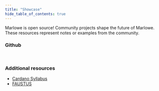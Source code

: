 ```yaml
---
title: "Showcase"
hide_table_of_contents: true
---
```



Marlowe is open source! Community projects shape the future of Marlowe. These resources represent notes or examples from the community.

### Github

<div className="container">
    <div className="row">
        <div className="col col--6">
            <GithubRepoCard username="menabrealabs" repo="marlowe" />
        </div>
        <div className="col col--6">
            <GithubRepoCard username="OlofBlomqvist" repo="marlowe_lang" />
        </div>
    </div>
    <br />
    <div className="row">
        <div className="col col--6">
            <GithubRepoCard username="marco-martins" repo="mpp-swap-contract" />
        </div>
        <div className="col col--6">
            <GithubRepoCard username="littlefish-foundation" repo="cardano-contracts-cookbook" />
        </div>
    </div>
</div>


### Additional resources

 - [Cardano Syllabus](https://johnshearing.github.io/cardano_syllabus/)
 - [FAUSTUS](https://www.uwyo.edu/wabl/faustus.html)
